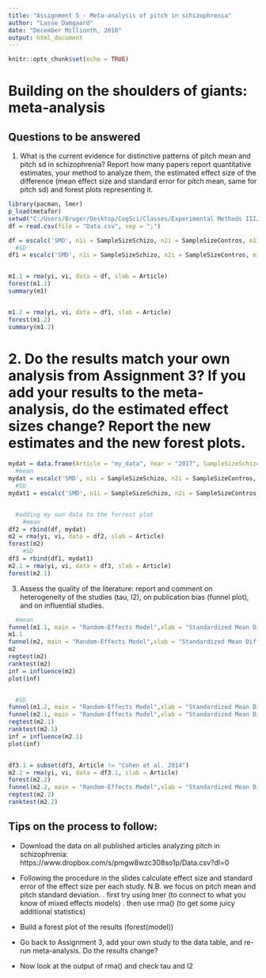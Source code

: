 ---
title: "Assignment 5 - Meta-analysis of pitch in schizophrenia"
author: "Lasse Damgaard"
date: "December Millionth, 2018"
output: html_document
---

```{r setup, include=FALSE}
knitr::opts_chunk$set(echo = TRUE)
```

# Building on the shoulders of giants: meta-analysis

## Questions to be answered

1. What is the current evidence for distinctive patterns of pitch mean and pitch sd in schizophrenia? Report how many papers report quantitative estimates, your method to analyze them, the estimated effect size of the difference (mean effect size and standard error for pitch mean, same for pitch sd) and forest plots representing it. 



```{r}

library(pacman, lmer)
p_load(metafor)
setwd("C:/Users/Bruger/Desktop/CogSci/Classes/Experimental Methods III/Assignments/5")
df = read.csv(file = "Data.csv", sep = ";")

df = escalc('SMD', n1i = SampleSizeSchizo, n2i = SampleSizeContros, m1i = PitchMeanSchizo, m2i = PitchMeanControls, sd1i = PitchMeanSchizoSD, sd2i = PitchMeanControlsSD, data = df)
  #SD
df1 = escalc('SMD', n1i = SampleSizeSchizo, n2i = SampleSizeContros, m1i = PitchSDSchizo, m2i = PitchSDControls, sd1i = PitchSDSchizoSD, sd2i = PitchSDControlsSD, data = df)


m1.1 = rma(yi, vi, data = df, slab = Article)
forest(m1.1)
summary(m1)


m1.2 = rma(yi, vi, data = df1, slab = Article)
forest(m1.2)
summary(m1.2)

```
# 2. Do the results match your own analysis from Assignment 3? If you add your results to the meta-analysis, do the estimated effect sizes change? Report the new estimates and the new forest plots.

```{r}

mydat = data.frame(Article = "my_data", Year = "2017", SampleSizeSchizo = 57, SampleSizeContros = 59, PitchMeanControls = 135.0317, PitchMeanControlsSD = 25.61366, PitchMeanSchizo = 149.079, PitchMeanSchizoSD = 24.02952, PitchSDControls = 47.7987, PitchSDControlsSD = 17.90346, PitchSDSchizo = 57.83132, PitchSDSchizoSD = 36.78883)
  #mean
mydat = escalc('SMD', n1i = SampleSizeSchizo, n2i = SampleSizeContros, m1i = PitchMeanSchizo, m2i = PitchMeanControls, sd1i = PitchMeanSchizoSD, sd2i = PitchMeanControlsSD, data = mydat)
  #SD
mydat1 = escalc('SMD', n1i = SampleSizeSchizo, n2i = SampleSizeContros, m1i = PitchSDSchizo, m2i = PitchSDControls, sd1i = PitchSDSchizoSD, sd2i = PitchSDControlsSD, data = mydat) 


  #adding my own data to the forrest plot
    #mean
df2 = rbind(df, mydat)
m2 = rma(yi, vi, data = df2, slab = Article)
forest(m2)
    #SD
df3 = rbind(df1, mydat1)
m2.1 = rma(yi, vi, data = df3, slab = Article)
forest(m2.1)

```

3. Assess the quality of the literature: report and comment on heterogeneity of the studies (tau, I2), on publication bias (funnel plot), and on influential studies.

```{r}

  #mean
funnel(m1.1, main = "Random-Effects Model",xlab = "Standardized Mean Difference")
m1.1
funnel(m2, main = "Random-Effects Model",xlab = "Standardized Mean Difference")
m2
regtest(m2) 
ranktest(m2) 
inf = influence(m2)
plot(inf)


  #SD
funnel(m1.2, main = "Random-Effects Model",xlab = "Standardized Mean Difference")
funnel(m2.1, main = "Random-Effects Model",xlab = "Standardized Mean Difference")
regtest(m2.1) 
ranktest(m2.1) 
inf = influence(m2.1)
plot(inf)


df3.1 = subset(df3, Article != "Cohen et al. 2014")
m2.2 = rma(yi, vi, data = df3.1, slab = Article)
forest(m2.2)
funnel(m2.2, main = "Random-Effects Model",xlab = "Standardized Mean Difference")
regtest(m2.2) 
ranktest(m2.2)


```

## Tips on the process to follow:

- Download the data on all published articles analyzing pitch in schizophrenia: https://www.dropbox.com/s/pmgw8wzc308so1p/Data.csv?dl=0
- Following the procedure in the slides calculate effect size and standard error of the effect size per each study. N.B. we focus on pitch mean and pitch standard deviation.
 . first try using lmer (to connect to what you know of mixed effects models)
 . then use rma() (to get some juicy additional statistics)

- Build a forest plot of the results (forest(model))
 
- Go back to Assignment 3, add your own study to the data table, and re-run meta-analysis. Do the results change?

- Now look at the output of rma() and check tau and I2

